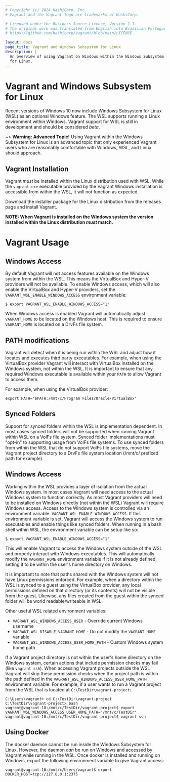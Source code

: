 ```yaml
---
# Copyright (c) 2024 HashiCorp, Inc.
# Vagrant and the Vagrant logo are trademarks of HashiCorp.

# Licensed under the Business Source License, Version 1.1.
# The original work was translated from English into Brazilian Portuguese.
# https://github.com/hashicorp/vagrant/blob/main/LICENSE

layout: docs
page_title: Vagrant and Windows Subsystem for Linux
description: |-
  An overview of using Vagrant on Windows within the Windows Subsystem
  for Linux.
---
```


# Vagrant and Windows Subsystem for Linux

Recent versions of Windows 10 now include Windows Subsystem for Linux (WSL) as
an optional Windows feature. The WSL supports running a Linux environment
within Windows. Vagrant support for WSL is still in development and should
be considered _beta_.

~> **Warning: Advanced Topic!** Using Vagrant within the Windows
Subsystem for Linux is an advanced topic that only experienced Vagrant users
who are reasonably comfortable with Windows, WSL, and Linux should approach.

## Vagrant Installation

Vagrant _must_ be installed within the Linux distribution used with WSL. While
the `vagrant.exe` executable provided by the Vagrant Windows installation is
accessible from within the WSL, it will not function as expected.

Download the installer package for the Linux distribution from the releases
page and install Vagrant.

**NOTE: When Vagrant is installed on the Windows system the version installed
within the Linux distribution _must_ match.**

# Vagrant Usage

## Windows Access

By default Vagrant will not access features available on the Windows system
from within the WSL. This means the VirtualBox and Hyper-V providers will
not be available. To enable Windows access, which will also enable the
VirtualBox and Hyper-V providers, set the `VAGRANT_WSL_ENABLE_WINDOWS_ACCESS`
environment variable:

```shell-session
$ export VAGRANT_WSL_ENABLE_WINDOWS_ACCESS="1"
```

When Windows access is enabled Vagrant will automatically adjust `VAGRANT_HOME`
to be located on the Windows host. This is required to ensure `VAGRANT_HOME`
is located on a DrvFs file system.

## PATH modifications

Vagrant will detect when it is being run within the WSL and adjust how it
locates and executes third party executables. For example, when using the
VirtualBox provider Vagrant will interact with VirtualBox installed on
the Windows system, not within the WSL. It is important to ensure that
any required Windows executable is available within your `PATH` to allow
Vagrant to access them.

For example, when using the VirtualBox provider:

```shell
export PATH="$PATH:/mnt/c/Program Files/Oracle/VirtualBox"
```

## Synced Folders

Support for synced folders within the WSL is implementation dependent. In
most cases synced folders will not be supported when running Vagrant within
WSL on a VolFs file system. Synced folder implementations must "opt-in" to
supporting usage from VolFs file systems. To use synced folders from within
the WSL that do not support VolFs file systems, move the Vagrant project
directory to a DrvFs file system location (/mnt/c/ prefixed path for example).

## Windows Access

Working within the WSL provides a layer of isolation from the actual
Windows system. In most cases Vagrant will need access to the actual
Windows system to function correctly. As most Vagrant providers will
need to be installed on Windows directly (not within the WSL) Vagrant
will require Windows access. Access to the Windows system is controlled
via an environment variable: `VAGRANT_WSL_ENABLE_WINDOWS_ACCESS`. If
this environment variable is set, Vagrant will access the Windows system
to run executables and enable things like synced folders. When running
in a bash shell within WSL, the environment variable can be setup like so:

```shell-session
$ export VAGRANT_WSL_ENABLE_WINDOWS_ACCESS="1"
```

This will enable Vagrant to access the Windows system outside of the
WSL and properly interact with Windows executables. This will automatically
modify the `VAGRANT_HOME` environment variable if it is not already defined,
setting it to be within the user's home directory on Windows.

It is important to note that paths shared with the Windows system will
not have Linux permissions enforced. For example, when a directory within
the WSL is synced to a guest using the VirtualBox provider, any local
permissions defined on that directory (or its contents) will not be
visible from the guest. Likewise, any files created from the guest within
the synced folder will be world readable/writeable in WSL.

Other useful WSL related environment variables:

- `VAGRANT_WSL_WINDOWS_ACCESS_USER` - Override current Windows username
- `VAGRANT_WSL_DISABLE_VAGRANT_HOME` - Do not modify the `VAGRANT_HOME` variable
- `VAGRANT_WSL_WINDOWS_ACCESS_USER_HOME_PATH` - Custom Windows system home path

If a Vagrant project directory is not within the user's home directory on the
Windows system, certain actions that include permission checks may fail (like
`vagrant ssh`). When accessing Vagrant projects outside the WSL Vagrant will
skip these permission checks when the project path is within the path defined
in the `VAGRANT_WSL_WINDOWS_ACCESS_USER_HOME_PATH` environment variable. For
example, if a user wants to run a Vagrant project from the WSL that is located
at `C:\TestDir\vagrant-project`:

```shell-session
C:\Users\vagrant> cd C:\TestDir\vagrant-project
C:\TestDir\vagrant-project> bash
vagrant@vagrant-10:/mnt/c/TestDir/vagrant-project$ export VAGRANT_WSL_WINDOWS_ACCESS_USER_HOME_PATH="/mnt/c/TestDir"
vagrant@vagrant-10:/mnt/c/TestDir/vagrant-project$ vagrant ssh
```

## Using Docker

The docker daemon cannot be run inside the Windows Subsystem for Linux. However,
the daemon _can_ be run on Windows and accessed by Vagrant while running in the
WSL. Once docker is installed and running on Windows, export the following
environment variable to give Vagrant access:

```shell-session
vagrant@vagrant-10:/mnt/c/Users/vagrant$ export DOCKER_HOST=tcp://127.0.0.1:2375
```
